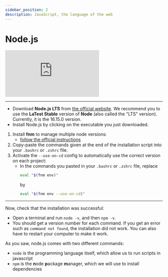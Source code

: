 ```yaml
---
sidebar_position: 2
description: JavaScript, the language of the web
---
```



# Node.js

<iframe
   class="youtube"
   src="https://www.youtube-nocookie.com/embed/ENrzD9HAZK4"
   title="YouTube video player"
   frameborder="0"
   allow="accelerometer; autoplay; clipboard-write; encrypted-media; gyroscope; picture-in-picture"
   allowfullscreen
></iframe>

---

<Tabs groupId="os">
<TabItem value="win" label="Windows">

-  Download **Node.js LTS** from [the official website](https://nodejs.org/en/).
   We recommend you to use the **LaTest Stable** version of **Node**
   (also called the "LTS" version). Currently, it is the 16.15.0 version.
-  Install Node.js by clicking on the executable you just downloaded.

</TabItem>
<TabItem value="mac-lin" label="MacOS/Linux">

1. Install **fnm** to manage multiple node versions:
   -  [follow the official instructions](https://github.com/Schniz/fnm/blob/master/README.md#using-a-script-macoslinux)
1. Copy-paste the commands given at the end of the installation script into
   your `.bashrc` or `.zshrc` file.
1. Activate the `--use-on-cd` config to automatically use the correct version
   on each project:
   -  In the commands you pasted in your `.bashrc` or `.zshrc` file, replace
      ```bash
      eval "$(fnm env)"
      ```
      by
      ```bash
      eval "$(fnm env --use-on-cd)"
      ```

</TabItem>
</Tabs>

---

Now, check that the installation was successful:

-  Open a terminal and run `node -v`, and then `npm -v`.
-  You should get a version number for each command. If you get an error such as `command not found`, the
   installation did not work. You can also have to restart your computer to make it work.

As you saw, node.js comes with two different commands:

-  `node` is the programming language itself, which allow us to run scripts in javascript
-  `npm` is the **n**ode **p**ackage **m**anager, which we will use to install dependencies
